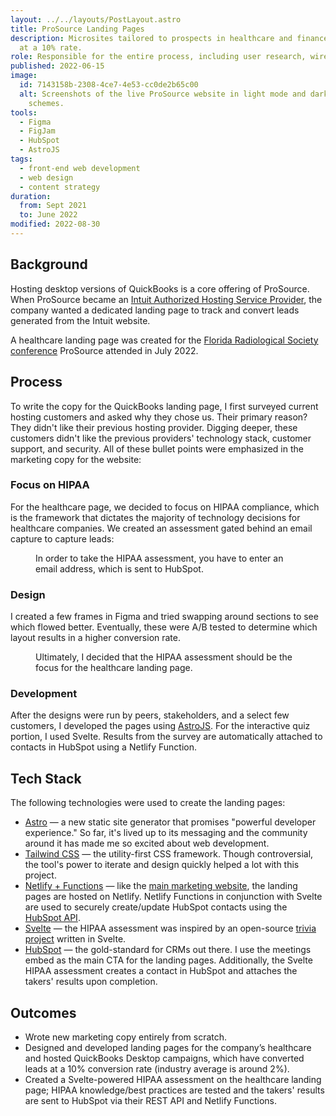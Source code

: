 ```yaml
---
layout: ../../layouts/PostLayout.astro
title: ProSource Landing Pages
description: Microsites tailored to prospects in healthcare and finance that convert leads
  at a 10% rate.
role: Responsible for the entire process, including user research, wireframing, copywriting, visual design, testing, and front-end development.
published: 2022-06-15
image:
  id: 7143158b-2308-4ce7-4e53-cc0de2b65c00
  alt: Screenshots of the live ProSource website in light mode and dark mode color
    schemes.
tools:
  - Figma
  - FigJam
  - HubSpot
  - AstroJS
tags:
  - front-end web development
  - web design
  - content strategy
duration:
  from: Sept 2021
  to: June 2022
modified: 2022-08-30
---
```



## Background

Hosting desktop versions of QuickBooks is a core offering of ProSource. When ProSource became an [Intuit Authorized Hosting Service Provider](https://quickbooks.intuit.com/learn-support/en-us/help-article/product-setup/hosting-providers-authorized-intuit/L3RAbICtq_US_en_US), the company wanted a dedicated landing page to track and convert leads generated from the Intuit website.

A healthcare landing page was created for the [Florida Radiological Society conference](https://www.flrad.org/2022-annual-meeting-frs-frbma/) ProSource attended in July 2022.

## Process

To write the copy for the QuickBooks landing page, I first surveyed current hosting customers and asked why they chose us. Their primary reason? They didn't like their previous hosting provider. Digging deeper, these customers didn't like the previous providers' technology stack, customer support, and security. All of these bullet points were emphasized in the marketing copy for the website:

### Focus on HIPAA

For the healthcare page, we decided to focus on HIPAA compliance, which is the framework that dictates
the majority of technology decisions for healthcare companies. We created an assessment gated behind
an email capture to capture leads:

<Figure
	image={{
		id: 'a7f8435e-1cfc-4f02-993a-74a2044fcd00',
		alt: 'A screenshot of the gated HIPAA assessment module on the ProSource healthcare landing page.',
		variant: 'public',
	}}
	width={1366}
	height={768}
	figClasses="full-bleed"
>
	In order to take the HIPAA assessment, you have to enter an email address, which is sent to
	HubSpot.
</Figure>

### Design

I created a few frames in Figma and tried swapping around sections to see which flowed better. Eventually, these were A/B tested to determine which layout results in a higher conversion rate.

<Figure
	image={{
		id: '961e3372-d3d0-4bcd-0b7b-f18f024d8000',
		alt: 'A mockup of the healthcare landing page designed in Figma.',
		variant: 'public',
	}}
	width={1366}
	height={768}
	figClasses="full-bleed"
>
	Ultimately, I decided that the HIPAA assessment should be the focus for the healthcare landing
	page.
</Figure>

### Development

After the designs were run by peers, stakeholders, and a select few customers, I developed the pages using [AstroJS](https://astro.build/). For the interactive quiz portion, I used Svelte. Results from the survey are automatically attached to contacts in HubSpot using a Netlify Function.

## Tech Stack

The following technologies were used to create the landing pages:

- [Astro](https://astro.build/) — a new static site generator that promises "powerful developer experience." So far, it's lived up to its messaging and the community around it has made me so excited about web development.
- [Tailwind CSS](https://tailwindcss.com/) — the utility-first CSS framework. Though controversial, the tool's power to iterate and design quickly helped a lot with this project.
- [Netlify + Functions](https://www.netlify.com/) — like the [main marketing website](/work/prosource-website), the landing pages are hosted on Netlify. Netlify Functions in conjunction with Svelte are used to securely create/update HubSpot contacts using the [HubSpot API](https://github.com/HubSpot/hubspot-api-nodejs).
- [Svelte](https://svelte.dev/) — the HIPAA assessment was inspired by an open-source [trivia project](https://github.com/manan30/svelte-trivia) written in Svelte.
- [HubSpot](hubspot.com/) — the gold-standard for CRMs out there. I use the meetings embed as the main CTA for the landing pages. Additionally, the Svelte HIPAA assessment creates a contact in HubSpot and attaches the takers' results upon completion.

## Outcomes

- Wrote new marketing copy entirely from scratch.
- Designed and developed landing pages for the company’s healthcare and hosted QuickBooks Desktop campaigns, which have converted leads at a 10% conversion rate (industry average is around 2%).
- Created a Svelte-powered HIPAA assessment on the healthcare landing page; HIPAA knowledge/best practices are tested and the takers' results are sent to HubSpot via their REST API and Netlify Functions.
